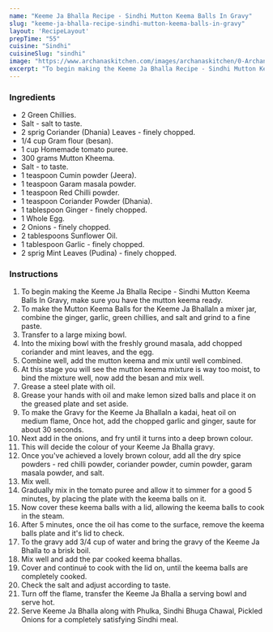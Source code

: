 ---
name: "Keeme Ja Bhalla Recipe - Sindhi Mutton Keema Balls In Gravy"
slug: "keeme-ja-bhalla-recipe-sindhi-mutton-keema-balls-in-gravy"
layout: 'RecipeLayout'
prepTime: "55"
cuisine: "Sindhi"
cuisineSlug: "sindhi"
image: "https://www.archanaskitchen.com/images/archanaskitchen/0-Archanas-Kitchen-Recipes/Articles/Keeme_Ja_Bhalla_Sindhi_Mutton_Kofta_Curry_Recipe_5_1600.jpg"
excerpt: "To begin making the Keeme Ja Bhalla Recipe - Sindhi Mutton Keema Balls In Gravy, make sure you have the mutton keema ready"
---

### Ingredients

- 2 Green Chillies.
- Salt - salt to taste.
- 2 sprig Coriander (Dhania) Leaves - finely chopped.
- 1/4 cup Gram flour (besan).
- 1 cup Homemade tomato puree.
- 300 grams Mutton Kheema.
- Salt - to taste.
- 1 teaspoon Cumin powder (Jeera).
- 1 teaspoon Garam masala powder.
- 1 teaspoon Red Chilli powder.
- 1 teaspoon Coriander Powder (Dhania).
- 1 tablespoon Ginger - finely chopped.
- 1 Whole Egg.
- 2 Onions - finely chopped.
- 2 tablespoons Sunflower Oil.
- 1 tablespoon Garlic - finely chopped.
- 2 sprig Mint Leaves (Pudina) - finely chopped.

### Instructions

1. To begin making the Keeme Ja Bhalla Recipe - Sindhi Mutton Keema Balls In Gravy, make sure you have the mutton keema ready.
1. To make the Mutton Keema Balls for the Keeme Ja BhallaIn a mixer jar, combine the ginger, garlic, green chillies, and salt and grind to a fine paste.
1. Transfer to a large mixing bowl.
1. Into the mixing bowl with the freshly ground masala, add chopped coriander and mint leaves, and the egg.
1. Combine well, add the mutton keema and mix until well combined.
1. At this stage you will see the mutton keema mixture is way too moist, to bind the mixture well, now add the besan and mix well.
1. Grease a steel plate with oil.
1. Grease your hands with oil and make lemon sized balls and place it on the greased plate and set aside.
1. To make the Gravy for the Keeme Ja BhallaIn a kadai, heat oil on medium flame, Once hot, add the chopped garlic and ginger, saute for about 30 seconds.
1. Next add in the onions, and fry until it turns into a deep brown colour.
1. This will decide the colour of your Keeme Ja Bhalla gravy.
1. Once you've achieved a lovely brown colour, add all the dry spice powders - red chilli powder, coriander powder, cumin powder, garam masala powder, and salt.
1. Mix well.
1. Gradually mix in the tomato puree and allow it to simmer for a good 5 minutes, by placing the plate with the keema balls on it.
1. Now cover these keema balls with a lid, allowing the keema balls to cook in the steam.
1. After 5 minutes, once the oil has come to the surface, remove the keema balls plate and it's lid to check.
1. To the gravy add 3/4 cup of water and bring the gravy of the Keeme Ja Bhalla to a brisk boil.
1. Mix well and add the par cooked keema bhallas.
1. Cover and continué to cook with the lid on, until the keema balls are completely cooked.
1. Check the salt and adjust according to taste.
1. Turn off the flame, transfer the Keeme Ja Bhalla a serving bowl and serve hot.
1. Serve Keeme Ja Bhalla along with Phulka, Sindhi Bhuga Chawal, Pickled Onions for a completely satisfying Sindhi meal.
